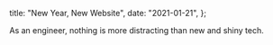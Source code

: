   title: "New Year, New Website",
  date: "2021-01-21",
};

As an engineer, nothing is more distracting than new and shiny tech.
